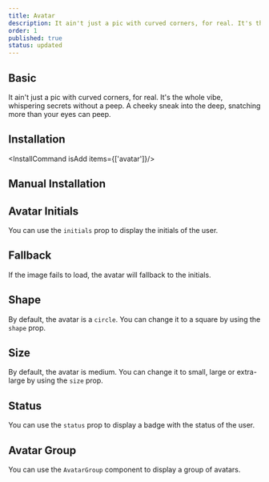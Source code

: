 ```yaml
---
title: Avatar
description: It ain't just a pic with curved corners, for real. It's the whole vibe, whispering secrets without a peep. A cheeky sneak into the deep, snatching more than your eyes can peep.
order: 1
published: true
status: updated
---
```


## Basic
It ain't just a pic with curved corners, for real. It's the whole vibe, whispering secrets without a peep. A cheeky sneak into the deep, snatching more than your eyes can peep.
<How toUse="media/avatar-demo" />

## Installation
<InstallCommand isAdd items={['avatar']}/>


## Manual Installation
<SourceCode toShow='avatar'/>

## Avatar Initials
You can use the `initials` prop to display the initials of the user.
<How toUse="media/avatar-initials-demo" />

## Fallback
If the image fails to load, the avatar will fallback to the initials.
<How toUse="media/avatar-fallback-demo" />

## Shape
By default, the avatar is a `circle`. You can change it to a square by using the `shape` prop.

<How toUse="media/avatar-shape-demo" />

## Size
By default, the avatar is medium. You can change it to small, large or extra-large by using the `size` prop.

<How toUse="media/avatar-size-demo" />

## Status
You can use the `status` prop to display a badge with the status of the user.

<How toUse="media/avatar-status-demo" />

## Avatar Group
You can use the `AvatarGroup` component to display a group of avatars.

<How toUse="media/avatar-group-demo" />
